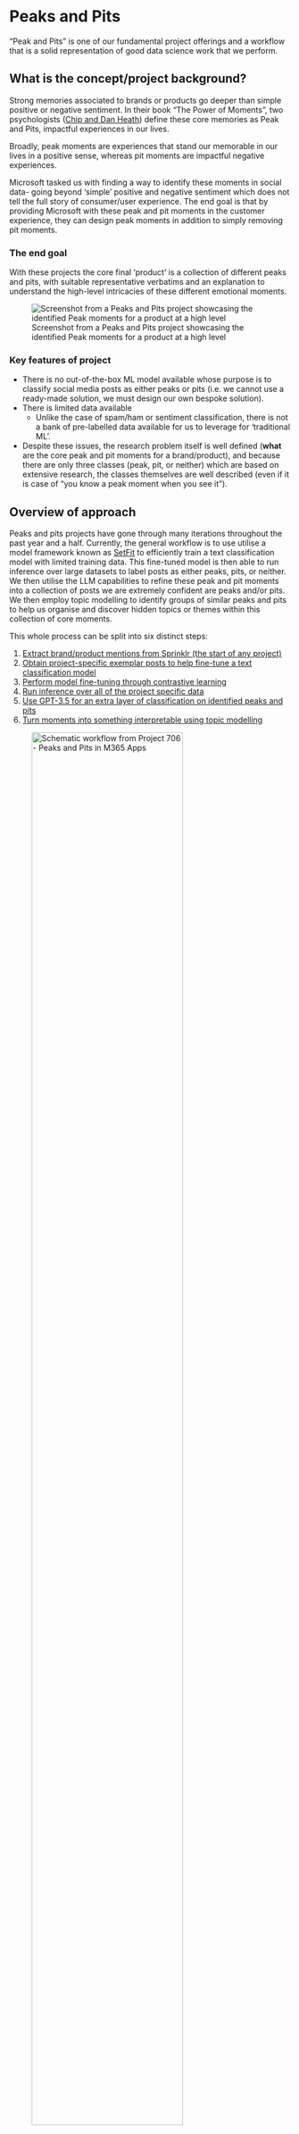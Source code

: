 # Peaks and Pits

"Peak and Pits" is one of our fundamental project offerings and a workflow that is a solid representation of good data science work that we perform.

## What is the concept/project background?

Strong memories associated to brands or products go deeper than simple positive or negative sentiment. In their book "The Power of Moments", two psychologists ([Chip and Dan Heath](https://heathbrothers.com/about/)) define these core memories as Peak and Pits, impactful experiences in our lives.

Broadly, peak moments are experiences that stand our memorable in our lives in a positive sense, whereas pit moments are impactful negative experiences.

Microsoft tasked us with finding a way to identify these moments in social data- going beyond 'simple' positive and negative sentiment which does not tell the full story of consumer/user experience. The end goal is that by providing Microsoft with these peak and pit moments in the customer experience, they can design peak moments in addition to simply removing pit moments.

### The end goal

With these projects the core final 'product' is a collection of different peaks and pits, with suitable representative verbatims and an explanation to understand the high-level intricacies of these different emotional moments.

![Screenshot from a Peaks and Pits project showcasing the identified Peak moments for a product at a high level](/img/peaks_list.png){fig-alt="A screenshot of a powerpoint slide showcasing eight different peak topics as identified using BertopicR"}

### Key features of project

-   There is no out-of-the-box ML model available whose purpose is to classify social media posts as either peaks or pits (i.e. we cannot use a ready-made solution, we must design our own bespoke solution).
-   There is limited data available
    -   Unlike the case of spam/ham or sentiment classification, there is not a bank of pre-labelled data available for us to leverage for 'traditional ML'.
-   Despite these issues, the research problem itself is well defined (**what** are the core peak and pit moments for a brand/product), and because there are only three classes (peak, pit, or neither) which are based on extensive research, the classes themselves are well described (even if it is case of "you know a peak moment when you see it").

## Overview of approach

Peaks and pits projects have gone through many iterations throughout the past year and a half. Currently, the general workflow is to use utilise a model framework known as [SetFit](https://huggingface.co/docs/setfit/conceptual_guides/setfit) to efficiently train a text classification model with limited training data. This fine-tuned model is then able to run inference over large datasets to label posts as either peaks, pits, or neither. We then utilise the LLM capabilities to refine these peak and pit moments into a collection of posts we are extremely confident are peaks and/or pits. We then employ topic modelling to identify groups of similar peaks and pits to help us organise and discover hidden topics or themes within this collection of core moments.

This whole process can be split into six distinct steps:

1.  [Extract brand/product mentions from Sprinklr (the start of any project)](#step-one)
2.  [Obtain project-specific exemplar posts to help fine-tune a text classification model](#step-two)
3.  [Perform model fine-tuning through contrastive learning](#step-three)
4.  [Run inference over all of the project specific data](#step-four)
5.  [Use GPT-3.5 for an extra layer of classification on identified peaks and pits](#step-five)
6.  [Turn moments into something interpretable using topic modelling](#step-six)

![Schematic workflow from Project 706 - Peaks and Pits in M365 Apps](./img/ar_workflow.png){fig-alt="A screenshot of a powerpoint slide showcasing the steps undertaken for a peaks and pits project" width="80%"}

### Obtain posts for the project (Step 1) {#step-one}

This step relies on the analysts to export relevant mentions from Sprinklr (one of the social listening tools that analysts utilise to obtain social data), and therefore is not detailed much here. What is required is one dataset for each of the brands/products, so they can be analysed separately.

### Identify project-specific exemplar peaks and pits to fine-tune our ML model (Step 2) {#step-two}

This step is synonymous with data labelling required for any machine learning project where annotated data is not already available.

Whilst there is no one-size-fits-all for determining the amount of data required to train a machine learning model, for traditional models and tasks, the number of examples per label is often in the region of thousands, and often this isn't even enough for more complex problems.

The time required to accurately label thousands of peaks and pits to train a classification model in the traditional way is sadly beyond the scope of feasibility for our projects. As such we needed an approach that did not rely on copious amounts of pre-labelled data.

This is where [SetFit](https://huggingface.co/docs/setfit/conceptual_guides/setfit) comes in. As mentioned previously, SetFit is a framework that enables us to efficiently train a text classification model with limited training data.

::: {.callout-tip collapse="true"}
## How does it do this?

*Note the below is directly copied from the SetFit documentation. It is so succinctly written that trying to rewrite it would not do it justice.*

Every SetFit model consists of two parts: a **sentence transformer** embedding model (the body) and a **classifier** (the head). These two parts are trained in two separate phases: the **embedding finetuning phase** and the **classifier training phase**. This conceptual guide will elaborate on the intuition between these phases, and why SetFit works so well.

Embedding finetuning phase
The first phase has one primary goal: finetune a sentence transformer embedding model to produce useful embeddings for our classification task. The Hugging Face Hub already has thousands of sentence transformer available, many of which have been trained to very accurately group the embeddings of texts with similar semantic meaning.

However, models that are good at Semantic Textual Similarity (STS) are not necessarily immediately good at our classification task. For example, according to an embedding model, the sentence of 1) "`He biked to work.`" will be much more similar to 2) "`He drove his car to work.`" than to 3) "`Peter decided to take the bicycle to the beach party!`". But if our classification task involves classifying texts into transportation modes, then we want our embedding model to place sentences 1 and 3 closely together, and 2 further away.

To do so, we can finetune the chosen sentence transformer embedding model. The goal here is to nudge the model to use its pretrained knowledge in a different way that better aligns with our classification task, rather than making the completely forget what it has learned.

For finetuning, SetFit uses **contrastive learning**. This training approach involves creating **positive and negative pairs** of sentences. A sentence pair will be positive if both of the sentences are of the same class, and negative otherwise. For example, in the case of binary “positive”-“negative” sentiment analysis, ("`The movie was awesome`", "`I loved it`") is a positive pair, and ("`The movie was awesome`", "`It was quite disappointing`") is a negative pair.

During training, the embedding model receives these pairs, and will convert the sentences to embeddings. If the pair is positive, then it will pull on the model weights such that the text embeddings will be more similar, and vice versa for a negative pair. Through this approach, sentences with the same label will be embedded more similarly, and sentences with different labels less similarly.

Conveniently, this contrastive learning works with pairs rather than individual samples, and we can create plenty of unique pairs from just a few samples. For example, given 8 positive sentences and 8 negative sentences, we can create 28 positive pairs and 64 negative pairs for 92 unique training pairs. This grows exponentially to the number of sentences and classes, and that is why SetFit can train with just a few examples and still correctly finetune the sentence transformer embedding model. However, we should still be wary of overfitting.

Classifier training phase
Once the sentence transformer embedding model has been finetuned for our task at hand, we can start training the classifier. This phase has one primary goal: create a good mapping from the sentence transformer embeddings to the classes.

Unlike with the first phase, training the classifier is done from scratch and using the labelled samples directly, rather than using pairs. By default, the classifier is a simple **logistic regression** classifier from scikit-learn. First, all training sentences are fed through the now-finetuned sentence transformer embedding model, and then the sentence embeddings and labels are used to fit the logistic regression classifier. The result is a strong and efficient classifier.

Using these two parts, SetFit models are efficient, performant and easy to train, even on CPU-only devices.
:::

There is no perfect number of labelled examples to find per class (i.e. peak, pit, or neither). Whilst in general more exemplars (and hence more training data) is beneficial, having fewer but high quality labelled posts is far superior than more posts of poorer quality. This is extremely important due to the contrastive nature of SetFit where it's superpower is making the most of few, extremely good, labelled data.

Okay so now we know why we need labelled data, and we know what the model will do with it, *what is our approach* for obtaining the labelled data?

Broadly, we use our human judgement to read a post from the current project dataset, and manually label whether we think it is a peak, a pit, or neither. To avoid us just blindly reading through random posts in the dataset in the hope of finding good examples (this is not a good use of time), we can employ a couple of tricks to narrow our search region to posts that have a reasonable likelihood of being suitable examples.

1) The first trick is to use the OpenAI API to access a GPT model. This involves taking a sample of posts (say ~1000) and running these through a GPT model, with a prompt that asks the model to classify each post into either a peak, pit, or neither. This is possible because GPT models have learned knowledge of peaks and pits from its training on large datasets. We can therefore get a human to only sense-check/label posts that GPT also believes are peaks or pits.

2) The second trick involves using a previously created SetFit model (i.e. from an older project), and running inference over a similar sample of posts (again, say ~1000). 

We would tend to suggest the OpenAI route, as it is simpler to implement (in our opinion), and often the old SetFit model has been finetuned on data from a different domain so it might struggle to understand domain specific language in the current dataset. However, be aware if it not as scalable as using an old SetFit model and has the drawback of being a prompt based classification of a black-box model (as well as issues relating to cost and API stability).

Irrespective of which approach is taken, by the end of this step we need to have a list of example posts we are confident represent what a peak or pit moment looks like for each particular product we are researching, including posts that are "neither".

::: {.callout-note collapse="true"}
## Why do we do this for each project? After so many projects now don't we already have a good idea of what a peak and pit moment for the purposes of model training?

Each peak and pit project we work on has the potential to introduce 'domain' specific language, which a machine learning classifier (model) may not have seen before. By manually identifying exemplar peaks and pits that are project-specific, this gives our model the best chance to identify emotional moments appropriate to the project/data at hand.

The obvious case for this is with gaming specific language, where terms that don't necessarily relate to an 'obvious' peak or pit moment could refer to one the gaming conversation, for example the terms/phrases "GG", "camping", "scrub", and "goat" all have very specific meanings in this domain that differ from their use in everyday language.
:::

### Train our model using our labelled examples (Step 3) {#step-three}

Before we begin training our SetFit model with our data, it's necessary to clean and wrangle the fine-tuning datasets. Specifically, we need to mask any mentions of brands or products to prevent bias. For instance, if a certain brand frequently appears in the training data within peak contexts, the model could erroneously link peak moments to that brand rather than learning the peak-language expressed in the text.

> This precaution should extend to all aspects of our training data that might introduce biases. For example, as we now have examples from various projects, an overrepresentation of data from 'gaming projects' in our 'peak' posts within our training set (as opposed to the 'pit' posts) could skew the model into associating gaming-related language more with peaks than pits.

At this step, we can split out our data into training, testing, and validation datasets. A good rule of thumb is to split the data 70% to training data, 15% to testing data, and 15% to validation data. By default, [SetFit oversamples](https://huggingface.co/docs/setfit/v1.0.3/en/conceptual_guides/sampling_strategies) the minimum class within the training data, so we *shouldn't* have to worry too much about imbalanced datasets- though be aware if we have extreme imbalanced we will end up sampling the same contrastive pairs (normally positive pairs) mutiple times. Indeed, our (Jamie and Aoife) experimentation has shown that class imbalance doesn't seem to have a significant effect to the training/output of the SetFit model for peaks and pits.

We are now at the stage where we can actually fine-tune the model. There are many different parameters we can change when fine-tuning the model, such as the specific embedding model used, the number of epochs to train for, the number of contrastive pairs of sentences to train on etc. For more details, please refer to the [Peaks and Pits Playbook](https://jamiehshare.github.io/peaks-pits-bookdown/step-four.html)

We can access model performance on the testing dataset by looking at accuracy, precision, recall, and F1 scores. For peaks and pits, the most important metric is actually **recall** because in [step 6](#gpt35-inference) we reclassify posts using GPT, so we want to make sure we are able to provide *as many true peak/pit moments as possible* to this step, even if it means we also provide a few false positives.

###### Visualise model separation

A bonus that can be done to check how well our model is able to separate the different classes in embedding space, is to visualise the 2-D structure of the embeddings and see how they cluster:

![Trained embedding model](./img/embedding_trained.png)

For comparison, this is what it looks like on an untrained model:

![Untrained embedding model](./img/embedding_untrained.png)

Finally, now we are happy with our model performance based on the training and validation datasets, we can evaluate the performance of this final model using our testing data. This is data that the model has never seen, and we are hoping that the accuracy and performance is similar to that of the validation data. This is Machine Learning 101 and if a refresher is needed for this there are plenty of resources online looking at the role of training, validation, and testing data.

### Run inference over project data (Step 4) {#step-four}

It is finally time to infer whether the project data contain peaks or pits by using our fine-tuned SetFit model to classify the posts.

Before doing this again we need to make sure we do some data cleaning on the project specific data.

Broadly, this needs to match the high-level cleaning we did during fine-tuning stage:

-   Mask brand/product mentions (using RoBERTa-based model \[or similar\] and `Rivendell` functions)
-   Remove hashtags #️⃣
-   Remove mentions 💬
-   Remove URLs 🌐
-   Remove emojis 🐙

> Note: Currently all peak and pit projects have been done on Twitter or Reddit data, but if a project includes web/forum data quirky special characters, numbered usernames, structured quotes etc should also be removed.

Now we save this dataframe somewhere appropriate.

Okay now we can *finally* run inference. This is extremely simple and only requires a couple of lines of code (again see the [Peaks and Pits Playbook for code implementation](https://jamiehshare.github.io/peaks-pits-bookdown/step-five.html))

Now we have a .csv file with the probabilities each post is a peak, pit, or neither. From this we can join to our original dataframe via universal_message_id and select the classification label with the highest probability, providing us with a dataframe with all of the relevant information we need for the next steps (unviversal_message_id, message column, and peak/pit classification etc).

### The metal detector, GPT-3.5 (Step 5) {#step-five}

During [step 4](#step-four) we obtained peak and pit classification using few-shot classification with SetFit. The benefit of this approach (as outlined previously) is its speed and ability to classify with very few labelled samples due to contrastive learning.

However, during our iterations of peak and pit projects, we've realised that this step still classifies a fair amount of non-peak and pit posts incorrectly. This can cause noise in the downstream analyses and be very time consuming for us to further trudge through verbatims.

As such, the aim here is to further our confidence in our final list of peaks and pits to be *actually* peaks and pits. Remember before we explained that for SetFit, we focussed on **recall** being the most important measure in our business case? This is where we assume that GPT-3.5 enables us to remove the false positives due to it's incredibly high performance.

> Note: Using GPT-3.5 for inference, even over relatively few posts as in peaks and pits, is expensive both in terms of time and money. Preliminary tests have suggested it is in the order of magnitude of thousands of times slower than SetFit. It is for these reasons why we do not use GPT-x models from the get go, despite it's obvious incredible understanding of natural language.

Whilst prompt-based classification such as those with GPT-3.5 certainly has its drawbacks (dependency on prompt quality, prompt injections in posts, handling and version control of complex prompts, unexpected updates to the model weights rendering prompts ineffective), the benefits include increased flexibility in what we can ask the model to do. As such, in the absence of an accurate, cheap, and quick model to perform span detection, we have found that often posts identified as peaks/pits did indeed use peak/pit language, but the context of the moment was not related to the brand/product at the core of the research project.

For example, take the post that we identified in the project 706, looking for peaks and pits relating to PowerPoint:

> This brings me so much happiness! Being a non-binary graduate student in STEM academia can be challenging at times. Despite using my they/them pronouns during introductions, emails, powerpoint presentations, name tags, etc. my identity is continuously mistaken. Community is key!

This is clearly a 'peak', however it is not accurate or valid to attribute this memorable moment to PowerPoint. Indeed, PowerPoint is merely mentioned in the post, but is not a core driver of the Peak which relates to feeling connection and being part of a community. This is as much a PowerPoint Peak as it is a Peak for the use of emails.

Therefore, we can engineer our prompt to include a caveat to say that the specific peak or pit moment must relate directly to the brand/product usage (if relevant).

### Topic modelling to make sense of our data (Step 6) {#step-six}

Now we have an extremely refined set of posts classified as either peak or pits. The next step is to identify what these moments actually relate to (i.e. identify the topics of these moments through statistical methods).

To do this, we employ topic modelling via [BERTopic](https://maartengr.github.io/BERTopic/index.html) to identifying high-level topics that emerge within the peak and pit conversation. This is done separately for each product and peak/pit dataset (i.e. there will be one BERTopic model for product A peaks, another BERTopic model for product A pits, an additional BERTopic model for product B peaks etc).

We implement BERTopic using the R package BertopicR. As there is already [good documentation on BertopicR](https://aoiferyan-sc.github.io/BertopicR/) this section will not go into any technical detail in regards to implementation.

### The idea

Most of our experiences are not encoded in memory, rather what we remember about experiences are changes, significant moments, and endings
